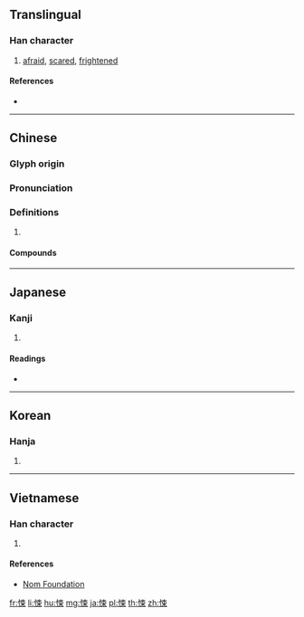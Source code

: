 ==Translingual==

===Han character===
{{Han char|rn=61|rad=心|as=07|sn=10|four=95096|canj=PDL|ids=⿰忄束}}

# [[afraid]], [[scared]], [[frightened]]

====References====
* {{Han ref|kx=0387.310|dkj=10672|dj=0720.130|hdz=42303.030|uh=609A|ud=24730|bh=AEAA|bd=44714}}

----

==Chinese==
{{zh-forms}}

===Glyph origin===
{{Han etym}}

===Pronunciation===
{{zh-pron
|m=sǒng
|c=sung2
|mc=y
|oc=y
|cat=
}}

===Definitions===
{{zh-hanzi}}

# {{rfdef|zh}}

====Compounds====
{{zh-der|悚然心驚|惶悚不安|悚懼|慚悚|慌悚|悚慄|悚悚|悚息|悚然|恐惶悚懼|惶悚|悚惕|毛骨悚然|毛髮悚然|毛開骨悚|震悚}}

----

==Japanese==

===Kanji===
{{ja-kanji|grade=|rs=心07}}

# {{defn|lang=ja|sort=心07}}

====Readings====
* {{ja-readings|on=[[しょう]] (shō)|kun=[[おそれる]] (osoreru)}}

----

==Korean==

===Hanja===
{{ko-hanja|hangeul=송|eumhun=|rv=song|mr=song|y=song}}

# {{defn|lang=ko|sort=心07}}

----

==Vietnamese==

===Han character===
{{vi-readings|rs=心07|hanviet=tủng}}

# {{defn|lang=vi|sort=心07}}

====References====
* [http://nomfoundation.org/common/nom_details.php?codepoint=609a Nom Foundation]

[[fr:悚]]
[[li:悚]]
[[hu:悚]]
[[mg:悚]]
[[ja:悚]]
[[pl:悚]]
[[th:悚]]
[[zh:悚]]
